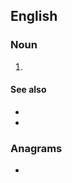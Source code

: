 {{also|pcs|PCs|pcs.}}
==English==

===Noun===
{{en-noun|?}}

# {{lb|en|telecommunications}} {{initialism of|en|personal communication system}}

====See also====
* {{l|en|GSM}}
* {{l|en|GPRS}}

===Anagrams===
* {{anagrams|en|a=cps|CPS|CSP|PSC|SCP|SPC|cps|psc}}